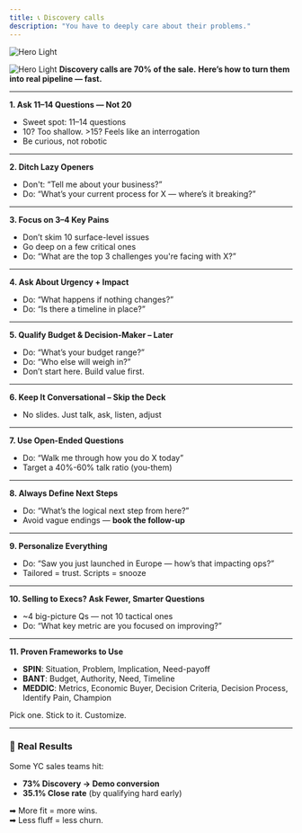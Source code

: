```yaml
---
title: 📞 Discovery calls
description: "You have to deeply care about their problems."
---
```


<img
  className="block dark:hidden"
  src="/images/discovery.png"
  alt="Hero Light"
/>

<img
  className="hidden dark:block"
  src="/images/discovery.png"
  alt="Hero Light"
/>
**Discovery calls are 70% of the sale.**
**Here’s how to turn them into real pipeline — fast.**

---

**1. Ask 11–14 Questions — Not 20**

- Sweet spot: 11–14 questions  
- 10? Too shallow. >15? Feels like an interrogation  
- Be curious, not robotic  

---


**2. Ditch Lazy Openers**

- Don't: “Tell me about your business?”  
- Do: “What’s your current process for X — where’s it breaking?”  

---

**3. Focus on 3–4 Key Pains**

- Don’t skim 10 surface-level issues  
- Go deep on a few critical ones  
- Do: “What are the top 3 challenges you're facing with X?”  

---

**4. Ask About Urgency + Impact**

- Do: “What happens if nothing changes?”  
- Do: “Is there a timeline in place?”  

---

**5. Qualify Budget & Decision-Maker – Later**

- Do: “What’s your budget range?”  
- Do: “Who else will weigh in?”  
- Don’t start here. Build value first.  

---

**6. Keep It Conversational – Skip the Deck**

- No slides. Just talk, ask, listen, adjust  

---

**7. Use Open-Ended Questions**

- Do: “Walk me through how you do X today”  
- Target a 40%-60% talk ratio (you-them)  

---

**8. Always Define Next Steps**

- Do: “What’s the logical next step from here?”  
- Avoid vague endings — **book the follow-up**  

---

**9. Personalize Everything**

- Do: “Saw you just launched in Europe — how’s that impacting ops?”  
- Tailored = trust. Scripts = snooze  

---

**10. Selling to Execs? Ask Fewer, Smarter Questions**

- ~4 big-picture Qs — not 10 tactical ones  
- Do: “What key metric are you focused on improving?”  

---

**11. Proven Frameworks to Use**

- **SPIN**: Situation, Problem, Implication, Need-payoff  
- **BANT**: Budget, Authority, Need, Timeline  
- **MEDDIC**: Metrics, Economic Buyer, Decision Criteria, Decision Process, Identify Pain, Champion  

Pick one. Stick to it. Customize.

---

### **🚀 Real Results**

Some YC sales teams hit:
- **73% Discovery → Demo conversion**
- **35.1% Close rate** (by qualifying hard early)

➡ More fit = more wins.  
➡ Less fluff = less churn.
